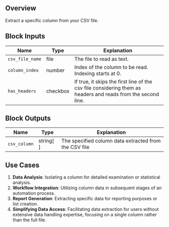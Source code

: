 ## Overview

Extract a specific column from your CSV file.

## Block Inputs

| Name            | Type     | Explanation                                                                                                  |
| --------------- | -------- | ------------------------------------------------------------------------------------------------------------ |
| `csv_file_name` | file     | The file to read as text.                                                                                    |
| `column_index`  | number   | Index of the column to be read. Indexing starts at 0.                                                        |
| `has_headers`   | checkbox | If true, it skips the first line of the csv file considering them as headers and reads from the second line. |

## Block Outputs

| Name         | Type      | Explanation                                           |
| ------------ | --------- | ----------------------------------------------------- |
| `csv_column` | string[ ] | The specified column data extracted from the CSV file |

## Use Cases

1. **Data Analysis**: Isolating a column for detailed examination or statistical analysis.
2. **Workflow Integration**: Utilizing column data in subsequent stages of an automation process.
3. **Report Generation**: Extracting specific data for reporting purposes or list creation.
4. **Simplifying Data Access**: Facilitating data extraction for users without extensive data handling expertise, focusing on a single column rather than the full file.
